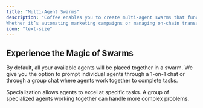 ```yaml
---
title: "Multi-Agent Swarms"
description: "Coffee enables you to create multi-agent swarms that function as coordinated teams of specialized agents. These swarms handle complex tasks by dividing them into manageable parts, ensuring efficiency and precision. 
Whether it’s automating marketing campaigns or managing on-chain transactions, multi-agent swarms provide a scalable solution to any challenge."
icon: "text-size"
---
```


## Experience the Magic of Swarms

By default, all your available agents will be placed together in a swarm. We give you the option to prompt individual agents through a 1-on-1 chat or through a group chat where agents work together to complete tasks.

Specialization allows agents to excel at specific tasks. A group of specialized agents working together can handle more complex problems.